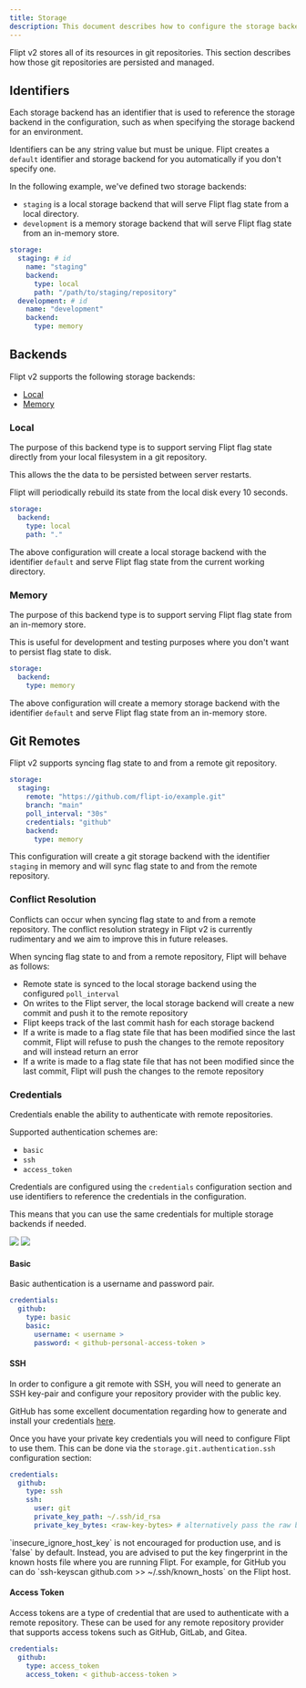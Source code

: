 ```yaml
---
title: Storage
description: This document describes how to configure the storage backend mechanisms for Flipt v2.
---
```


Flipt v2 stores all of its resources in git repositories. This section describes how those git repositories are persisted and managed.

## Identifiers

Each storage backend has an identifier that is used to reference the storage backend in the configuration, such as when specifying the storage backend for an environment.

Identifiers can be any string value but must be unique. Flipt creates a `default` identifier and storage backend for you automatically if you don't specify one.

In the following example, we've defined two storage backends:

- `staging` is a local storage backend that will serve Flipt flag state from a local directory.
- `development` is a memory storage backend that will serve Flipt flag state from an in-memory store.

```yaml
storage:
  staging: # id
    name: "staging"
    backend:
      type: local
      path: "/path/to/staging/repository"
  development: # id
    name: "development"
    backend:
      type: memory
```

## Backends

Flipt v2 supports the following storage backends:

- [Local](#local)
- [Memory](#memory)

### Local

The purpose of this backend type is to support serving Flipt flag state directly from your local filesystem in a git repository.

This allows the the data to be persisted between server restarts.

Flipt will periodically rebuild its state from the local disk every 10 seconds.

```yaml
storage:
  backend:
    type: local
    path: "."
```

The above configuration will create a local storage backend with the identifier `default` and serve Flipt flag state from the current working directory.

### Memory

The purpose of this backend type is to support serving Flipt flag state from an in-memory store.

This is useful for development and testing purposes where you don't want to persist flag state to disk.

```yaml
storage:
  backend:
    type: memory
```

The above configuration will create a memory storage backend with the identifier `default` and serve Flipt flag state from an in-memory store.

## Git Remotes

Flipt v2 supports syncing flag state to and from a remote git repository.

```yaml
storage:
  staging:
    remote: "https://github.com/flipt-io/example.git"
    branch: "main"
    poll_interval: "30s"
    credentials: "github"
    backend:
      type: memory
```

This configuration will create a git storage backend with the identifier `staging` in memory and will sync flag state to and from the remote repository.

### Conflict Resolution

Conflicts can occur when syncing flag state to and from a remote repository. The conflict resolution strategy in Flipt v2 is currently rudimentary and we aim to improve this in future releases.

When syncing flag state to and from a remote repository, Flipt will behave as follows:

- Remote state is synced to the local storage backend using the configured `poll_interval`
- On writes to the Flipt server, the local storage backend will create a new commit and push it to the remote repository
- Flipt keeps track of the last commit hash for each storage backend
- If a write is made to a flag state file that has been modified since the last commit, Flipt will refuse to push the changes to the remote repository and will instead return an error
- If a write is made to a flag state file that has not been modified since the last commit, Flipt will push the changes to the remote repository

### Credentials

Credentials enable the ability to authenticate with remote repositories.

Supported authentication schemes are:

- `basic`
- `ssh`
- `access_token`

Credentials are configured using the `credentials` configuration section and use identifiers to reference the credentials in the configuration.

<Tip>
  This means that you can use the same credentials for multiple storage backends
  if needed.
</Tip>

<img
  className="block dark:hidden"
  src="/v2/images/configuration/storage/credentials-light.svg"
/>
<img
  className="hidden dark:block"
  src="/v2/images/configuration/storage/credentials-dark.svg"
/>

#### Basic

Basic authentication is a username and password pair.

```yaml
credentials:
  github:
    type: basic
    basic:
      username: < username >
      password: < github-personal-access-token >
```

#### SSH

In order to configure a git remote with SSH, you will need to generate an SSH key-pair and configure your repository provider with the public key.

GitHub has some excellent documentation regarding how to generate and install your credentials [here](https://docs.github.com/en/authentication/connecting-to-github-with-ssh).

Once you have your private key credentials you will need to configure Flipt to use them.
This can be done via the `storage.git.authentication.ssh` configuration section:

```yaml
credentials:
  github:
    type: ssh
    ssh:
      user: git
      private_key_path: ~/.ssh/id_rsa
      private_key_bytes: <raw-key-bytes> # alternatively pass the raw bytes inline
```

<Warning>
  `insecure_ignore_host_key` is not encouraged for production use, and is
  `false` by default. Instead, you are advised to put the key fingerprint in the
  known hosts file where you are running Flipt. For example, for GitHub you can
  do `ssh-keyscan github.com >> ~/.ssh/known_hosts` on the Flipt host.
</Warning>

#### Access Token

Access tokens are a type of credential that are used to authenticate with a remote repository. These can be used for any remote repository provider that supports access tokens such as GitHub, GitLab, and Gitea.

```yaml
credentials:
  github:
    type: access_token
    access_token: < github-access-token >
```
